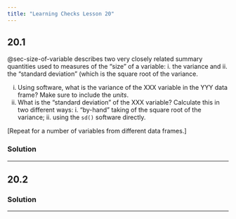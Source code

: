 ```yaml
---
title: "Learning Checks Lesson 20"
---
```



## 20.1

@sec-size-of-variable describes two very closely related summary quantities used to measures of the "size" of a variable: i. the variance and ii. the "standard deviation" (which is the square root of the variance.

i. Using software, what is the variance of the XXX variable in the YYY data frame? Make sure to include the *units*.
ii. What is the "standard deviation" of the XXX variable? Calculate this in two different ways: i. "by-hand" taking of the square root of the variance; ii. using the `sd()` software directly.

[Repeat for a number of variables from different data frames.]

### Solution



----------



## 20.2



### Solution



----------

